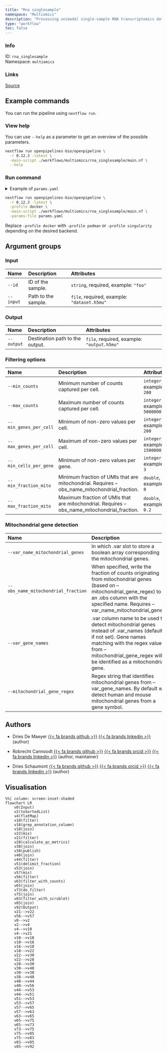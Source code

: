 ```yaml
---
title: "Rna singlesample"
namespace: "Multiomics"
description: "Processing unimodal single-sample RNA transcriptomics data."
type: "workflow"
toc: false
---
```


::: {.column-margin}

### Info

ID: `rna_singlesample`  
Namespace: `multiomics`

### Links
[Source](https://github.com/openpipelines-bio/openpipeline/blob/0.12.3/./workflows/multiomics/rna_singlesample){.btn-action .btn-sm .btn-info .btn role="button"}

:::



## Example commands

You can run the pipeline using `nextflow run`.

### View help

You can use `--help` as a parameter to get an overview of the possible parameters.

```bash
nextflow run openpipelines-bio/openpipeline \
  -r 0.12.3 -latest \
  -main-script ./workflows/multiomics/rna_singlesample/main.nf \
  --help
```

### Run command

<details>
<summary>Example of `params.yaml`</summary>
```yaml
# Input
id: # please fill in - example: "foo"
input: # please fill in - example: "dataset.h5mu"

# Output
# output: "$id.$key.output.h5mu"

# Filtering options
# min_counts: 200
# max_counts: 5000000
# min_genes_per_cell: 200
# max_genes_per_cell: 1500000
# min_cells_per_gene: 3
# min_fraction_mito: 0
# max_fraction_mito: 0.2

# Mitochondrial gene detection
# var_name_mitochondrial_genes: "foo"
# obs_name_mitochondrial_fraction: "foo"
# var_gene_names: "gene_symbol"
mitochondrial_gene_regex: "^[mM][tT]-"

# Nextflow input-output arguments
publish_dir: # please fill in - example: "output/"
# param_list: "my_params.yaml"
```
</details>

```bash
nextflow run openpipelines-bio/openpipeline \
  -r 0.12.3 -latest \
  -profile docker \
  -main-script ./workflows/multiomics/rna_singlesample/main.nf \
  -params-file params.yaml
```

:::{.callout-note}
Replace `-profile docker` with `-profile podman` or `-profile singularity` depending on the desired backend.
:::

## Argument groups

### Input

|Name      |Description         |Attributes                                  |
|:---------|:-------------------|:-------------------------------------------|
|`--id`    |ID of the sample.   |`string`, required, example: `"foo"`        |
|`--input` |Path to the sample. |`file`, required, example: `"dataset.h5mu"` |


### Output

|Name       |Description                     |Attributes                                 |
|:----------|:-------------------------------|:------------------------------------------|
|`--output` |Destination path to the output. |`file`, required, example: `"output.h5mu"` |


### Filtering options

|Name                   |Description                                                                                  |Attributes                    |
|:----------------------|:--------------------------------------------------------------------------------------------|:-----------------------------|
|`--min_counts`         |Minimum number of counts captured per cell.                                                  |`integer`, example: `200`     |
|`--max_counts`         |Maximum number of counts captured per cell.                                                  |`integer`, example: `5000000` |
|`--min_genes_per_cell` |Minimum of non-zero values per cell.                                                         |`integer`, example: `200`     |
|`--max_genes_per_cell` |Maximum of non-zero values per cell.                                                         |`integer`, example: `1500000` |
|`--min_cells_per_gene` |Minimum of non-zero values per gene.                                                         |`integer`, example: `3`       |
|`--min_fraction_mito`  |Minimum fraction of UMIs that are mitochondrial. Requires --obs_name_mitochondrial_fraction. |`double`, example: `0`        |
|`--max_fraction_mito`  |Maximum fraction of UMIs that are mitochondrial. Requires --obs_name_mitochondrial_fraction. |`double`, example: `0.2`      |


### Mitochondrial gene detection

|Name                                |Description                                                                                                                                                                                                                |Attributes                         |
|:-----------------------------------|:--------------------------------------------------------------------------------------------------------------------------------------------------------------------------------------------------------------------------|:----------------------------------|
|`--var_name_mitochondrial_genes`    |In which .var slot to store a boolean array corresponding the mitochondrial genes.                                                                                                                                         |`string`                           |
|`--obs_name_mitochondrial_fraction` |When specified, write the fraction of counts originating from mitochondrial genes  (based on --mitochondrial_gene_regex) to an .obs column with the specified name. Requires --var_name_mitochondrial_genes.               |`string`                           |
|`--var_gene_names`                  |.var column name to be used to detect mitochondrial genes instead of .var_names (default if not set). Gene names matching with the regex value from --mitochondrial_gene_regex will be identified as a mitochondrial gene. |`string`, example: `"gene_symbol"` |
|`--mitochondrial_gene_regex`        |Regex string that identifies mitochondrial genes from --var_gene_names. By default will detect human and mouse mitochondrial genes from a gene symbol.                                                                     |`string`, default: `"^[mM][tT]-"`  |

## Authors


  * Dries De Maeyer [{{< fa brands github >}}](https://github.com/ddemaeyer) [{{< fa brands linkedin >}}](https://linkedin.com/in/dries-de-maeyer-b46a814) (author)

  * Robrecht Cannoodt [{{< fa brands github >}}](https://github.com/rcannood) [{{< fa brands orcid >}}](https://orcid.org/0000-0003-3641-729X) [{{< fa brands linkedin >}}](https://linkedin.com/in/robrechtcannoodt) (author, maintainer)

  * Dries Schaumont [{{< fa brands github >}}](https://github.com/DriesSchaumont) [{{< fa brands orcid >}}](https://orcid.org/0000-0002-4389-0440) [{{< fa brands linkedin >}}](https://linkedin.com/in/dries-schaumont) (author)

## Visualisation

```mermaid
%%| column: screen-inset-shaded
flowchart LR
    v0(Input)
    v2(toSortedList)
    v4(flatMap)
    v10(filter)
    v16(grep_annotation_column)
    v18(join)
    v22(mix)
    v21(filter)
    v28(calculate_qc_metrics)
    v30(join)
    v38(publish)
    v40(join)
    v44(filter)
    v51(delimit_fraction)
    v53(join)
    v57(mix)
    v56(filter)
    v63(filter_with_counts)
    v65(join)
    v73(do_filter)
    v75(join)
    v83(filter_with_scrublet)
    v85(join)
    v92(Output)
    v21-->v22
    v56-->v57
    v0-->v2
    v2-->v4
    v4-->v10
    v4-->v21
    v10-->v18
    v10-->v16
    v16-->v18
    v18-->v22
    v22-->v30
    v22-->v28
    v28-->v30
    v30-->v40
    v30-->v38
    v38-->v40
    v40-->v44
    v40-->v56
    v44-->v53
    v44-->v51
    v51-->v53
    v53-->v57
    v57-->v65
    v57-->v63
    v63-->v65
    v65-->v75
    v65-->v73
    v73-->v75
    v75-->v85
    v75-->v83
    v83-->v85
    v85-->v92

```
